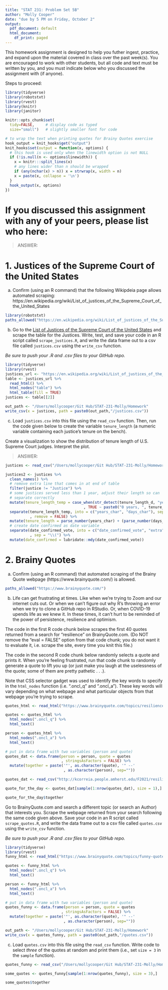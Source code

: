 ```yaml
---
title: "STAT 231: Problem Set 5B"
author: "Molly Cooper"
date: "due by 5 PM on Friday, October 2"
output:
  pdf_document: default
  html_document:
    df_print: paged
---
```


This homework assignment is designed to help you futher ingest, practice, and expand upon the material covered in class over the past week(s).  You are encouraged to work with other students, but all code and text must be written by you, and you must indicate below who you discussed the assignment with (if anyone).  

Steps to proceed:

\begin{enumerate}
\item In RStudio, go to File > Open Project, navigate to the folder with the course-content repo, select the course-content project (course-content.Rproj), and click "Open" 
\item Pull the course-content repo (e.g. using the blue-ish down arrow in the Git tab in upper right window)
\item Copy ps5B.Rmd from the course repo to your repo (see page 6 of the GitHub Classroom Guide for Stat231 if needed)
\item Close the course-content repo project in RStudio
\item Open YOUR repo project in RStudio
\item In the ps5B.Rmd file in YOUR repo, replace "YOUR NAME HERE" with your name
\item Add in your responses, committing and pushing to YOUR repo in appropriate places along the way
\item Run "Knit PDF" 
\item Upload the pdf to Gradescope.  Don't forget to select which of your pages are associated with each problem.  \textit{You will not get credit for work on unassigned pages (e.g., if you only selected the first page but your solution spans two pages, you would lose points for any part on the second page that the grader can't see).} 
\end{enumerate}

```r
library(tidyverse)
library(robotstxt)
library(rvest)
library(knitr)
library(janitor)

knitr::opts_chunk$set(
  tidy=FALSE,     # display code as typed
  size="small")   # slightly smaller font for code

# to wrap the text when printing quotes for Brainy Quotes exercise
hook_output = knit_hooks$get("output")
knit_hooks$set(output = function(x, options) {
  # this hook is used only when the linewidth option is not NULL
  if (!is.null(n <- options$linewidth)) {
    x = knitr:::split_lines(x)
    # any lines wider than n should be wrapped
    if (any(nchar(x) > n)) x = strwrap(x, width = n)
    x = paste(x, collapse = '\n')
  }
  hook_output(x, options)
})
```


\newpage 
# If you discussed this assignment with any of your peers, please list who here:

> ANSWER:

\newpage
# 1. Justices of the Supreme Court of the United States 

a. Confirm (using an R command) that the following Wikipdeia page allows automated scraping:
https://en.wikipedia.org/wiki/List_of_justices_of_the_Supreme_Court_of_the_United_States


```r
library(robotstxt)
paths_allowed("https://en.wikipedia.org/wiki/List_of_justices_of_the_Supreme_Court_of_the_United_States")
```

\newpage
b. Go to the [List of Justices of the Supreme Court of the United States](https://en.wikipedia.org/wiki/List_of_justices_of_the_Supreme_Court_of_the_United_States) and scrape the table for the Justices.  Write, test, and save your code in an R script called `scrape_justices.R`, and write the data frame out to a csv file called `justices.csv` using the `write_csv` function.

*Be sure to push your .R and .csv files to your GitHub repo.*


```r
library(tidyverse)
library(rvest)
justices_url <- "https://en.wikipedia.org/wiki/List_of_justices_of_the_Supreme_Court_of_the_United_States"
table <- justices_url %>%               
  read_html() %>%
  html_nodes("table") %>%
  html_table(fill = TRUE) 
justices <- table[[2]]

out_path <- "/Users/mollycooper/Git Hub/STAT-231-Molly/Homework"
write_csv(x = justices, path = paste0(out_path,"/justices.csv"))  
```


\newpage 
c. Load `justices.csv` into this file using the `read_csv` function.  Then, run the code given below to create the variable `tenure_length` (a numeric variable containing each justice's tenure on the bench).

Create a visualization to show the distribution of tenure length of U.S. Supreme Court judges.  Interpret the plot.

> ANSWER:   

```r
justices <- read_csv("/Users/mollycooper/Git Hub/STAT-231-Molly/Homework/justices.csv")

justices2 <- justices %>%
  clean_names() %>%
  # remove extra line that comes in at end of table
  filter(justice != "Justice") %>%
  # some justices served less than 1 year, adjust their length so can 
  # separate correctly
  mutate(tenure_length_temp = case_when(str_detect(tenure_length_d, "year") ~ tenure_length_d
                                   , TRUE ~ paste0("0 years, ", tenure_length_d))) %>%
  separate(tenure_length_temp, into = c("years_char", "days_char"), sep = ","
           , remove = FALSE) %>%
  mutate(tenure_length = parse_number(years_char) + (parse_number(days_char)/365)) %>%
  # create date confirmed as date variable
  separate(date_confirmed_vote, into = c("date_confirmed_vote", "extra")
           , sep = "\\(") %>%
  mutate(date_confirmed = lubridate::mdy(date_confirmed_vote))


```


\newpage
# 2. Brainy Quotes

a. Confirm (using an R command) that automated scraping of the Brainy Quote webpage (https://www.brainyquote.com/) is allowed.

```r
paths_allowed("https://www.brainyquote.com/")
```


\newpage
b.  Life can get frustrating at times.  Like when we're trying to Zoom and our internet cuts out.  Or when we can't figure out why R's throwing an error when we try to clone a GitHub repo in RStudio.  Or, when COVID-19 upends life as we knew it.  In these times, it can't hurt to be reminded of the power of persistence, resilience and optimism. 

The code in the first R code chunk below scrapes the first 40 quotes returned from a search for "resilience" on BrainyQuote.com. (Do NOT remove the "eval = FALSE" option from that code chunk; you do not want it to evaluate it, i.e. scrape the site, every time you knit this file.)

The code in the second R code chunk below randomly selects a quote and prints it.  When you're feeling frustrated, run that code chunk to randomly generate a quote to lift you up (or just make you laugh at the uselessness of the quote; some of them are pretty pathetic . . .).

Note that CSS selector gadget was used to identify the key words to specify in the `html_nodes` function (i.e. ".oncl_q" and ".oncl_a").  These key words will vary depending on what webpage and what particular objects from that webpage you're trying to scrape.


```r
quotes_html <- read_html("https://www.brainyquote.com/topics/resilience-quotes")

quotes <- quotes_html %>%
  html_nodes(".oncl_q") %>%
  html_text()

person <- quotes_html %>%
  html_nodes(".oncl_a") %>%
  html_text()

# put in data frame with two variables (person and quote)
quotes_dat <- data.frame(person = person, quote = quotes
                         , stringsAsFactors = FALSE) %>%
  mutate(together = paste('"', as.character(quote), '" --'
                          , as.character(person), sep=""))
```


```r
quotes_dat <- read_csv("http://kcorreia.people.amherst.edu/F2021/resilience_quotes.csv")

quote_for_the_day <- quotes_dat[sample(1:nrow(quotes_dat), size = 1),]

quote_for_the_day$together
```

Go to BrainyQuote.com and search a different topic (or search an Author) that interests you.  Scrape the webpage returned from your search following the same code given above.   Save your code in an R script called `scrape_quotes.R`, and write the data frame out to a csv file called `quotes.csv` using the `write_csv` function. 

*Be sure to push your .R and .csv files to your GitHub repo.*

```r
library(tidyverse)
library(rvest)
funny_html <- read_html("https://www.brainyquote.com/topics/funny-quotes")

quotes <- funny_html %>%
  html_nodes(".oncl_q") %>%
  html_text()

person <- funny_html %>%
  html_nodes(".oncl_a") %>%
  html_text()

# put in data frame with two variables (person and quote)
quotes_funny <- data.frame(person = person, quote = quotes
                         , stringsAsFactors = FALSE) %>%
  mutate(together = paste('"', as.character(quote), '" --'
                          , as.character(person), sep=""))

out_path <- "/Users/mollycooper/Git Hub/STAT-231-Molly/Homework"
write_csv(x = quotes_funny, path = paste0(out_path,"/quotes.csv"))
```


\newpage
c. Load `quotes.csv` into this file using the `read_csv` function.  Write code to select *three* of the quotes at random and print them (i.e., set `size = 3` in the `sample` function).

```r
quotes_funny <- read_csv("/Users/mollycooper/Git Hub/STAT-231-Molly/Homework/quotes.csv")

some_quotes <- quotes_funny[sample(1:nrow(quotes_funny), size = 3),]

some_quotes$together
```


